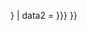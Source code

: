 {{Infobox
|child = yes

|headerstyle  = background-color: {{{color|#ccf}}}; font-size: small
| labelstyle  = font-weight:normal; white-space: nowrap; font-size: small; font-weight: bold
| datastyle   = text-align: left; font-size: small

| header1 = {{{タイトル|{{{標題|}}}}}}
|  data2  = {{{コンテンツ|{{{內容|}}}}}}
}}